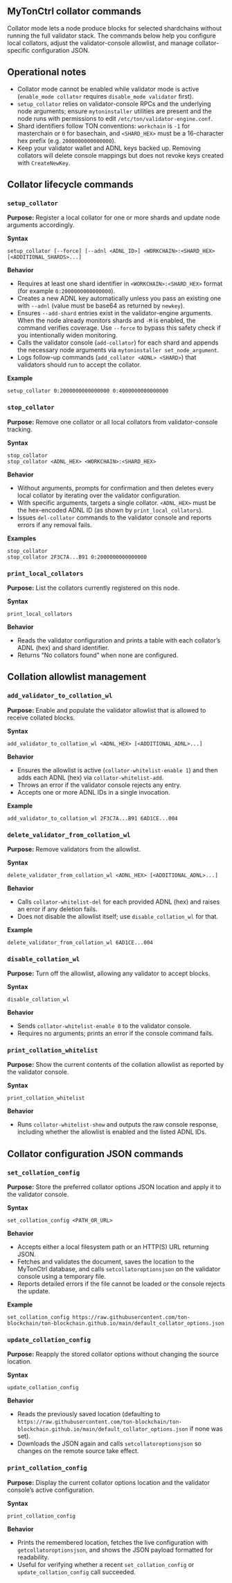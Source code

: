 ## MyTonCtrl collator commands

Collator mode lets a node produce blocks for selected shardchains without running the full validator stack. The commands below help you configure local collators, adjust the validator-console allowlist, and manage collator-specific configuration JSON.

## Operational notes
- Collator mode cannot be enabled while validator mode is active (`enable_mode collator` requires `disable_mode validator` first).
- `setup_collator` relies on validator-console RPCs and the underlying node arguments; ensure `mytoninstaller` utilities are present and the node runs with permissions to edit `/etc/ton/validator-engine.conf`.
- Shard identifiers follow TON conventions: `workchain` is `-1` for masterchain or `0` for basechain, and `<SHARD_HEX>` must be a 16-character hex prefix (e.g. `2000000000000000`).
- Keep your validator wallet and ADNL keys backed up. Removing collators will delete console mappings but does not revoke keys created with `CreateNewKey`.

## Collator lifecycle commands

### `setup_collator`
**Purpose:** Register a local collator for one or more shards and update node arguments accordingly.

**Syntax**
```
setup_collator [--force] [--adnl <ADNL_ID>] <WORKCHAIN>:<SHARD_HEX> [<ADDITIONAL_SHARDS>...]
```

**Behavior**
- Requires at least one shard identifier in `<WORKCHAIN>:<SHARD_HEX>` format (for example `0:2000000000000000`).
- Creates a new ADNL key automatically unless you pass an existing one with `--adnl` (value must be base64 as returned by `newkey`).
- Ensures `--add-shard` entries exist in the validator-engine arguments. When the node already monitors shards and `-M` is enabled, the command verifies coverage. Use `--force` to bypass this safety check if you intentionally widen monitoring.
- Calls the validator console (`add-collator`) for each shard and appends the necessary node arguments via `mytoninstaller set_node_argument`.
- Logs follow-up commands (`add_collator <ADNL> <SHARD>`) that validators should run to accept the collator.

**Example**
```
setup_collator 0:2000000000000000 0:4000000000000000
```

### `stop_collator`
**Purpose:** Remove one collator or all local collators from validator-console tracking.

**Syntax**
```
stop_collator
stop_collator <ADNL_HEX> <WORKCHAIN>:<SHARD_HEX>
```

**Behavior**
- Without arguments, prompts for confirmation and then deletes every local collator by iterating over the validator configuration.
- With specific arguments, targets a single collator. `<ADNL_HEX>` must be the hex-encoded ADNL ID (as shown by `print_local_collators`).
- Issues `del-collator` commands to the validator console and reports errors if any removal fails.

**Examples**
```
stop_collator
stop_collator 2F3C7A...B91 0:2000000000000000
```

### `print_local_collators`
**Purpose:** List the collators currently registered on this node.

**Syntax**
```
print_local_collators
```

**Behavior**
- Reads the validator configuration and prints a table with each collator’s ADNL (hex) and shard identifier.
- Returns “No collators found” when none are configured.


## Collation allowlist management

### `add_validator_to_collation_wl`
**Purpose:** Enable and populate the validator allowlist that is allowed to receive collated blocks.

**Syntax**
```
add_validator_to_collation_wl <ADNL_HEX> [<ADDITIONAL_ADNL>...]
```

**Behavior**
- Ensures the allowlist is active (`collator-whitelist-enable 1`) and then adds each ADNL (hex) via `collator-whitelist-add`.
- Throws an error if the validator console rejects any entry.
- Accepts one or more ADNL IDs in a single invocation.

**Example**
```
add_validator_to_collation_wl 2F3C7A...B91 6AD1CE...004
```

### `delete_validator_from_collation_wl`
**Purpose:** Remove validators from the allowlist.

**Syntax**
```
delete_validator_from_collation_wl <ADNL_HEX> [<ADDITIONAL_ADNL>...]
```

**Behavior**
- Calls `collator-whitelist-del` for each provided ADNL (hex) and raises an error if any deletion fails.
- Does not disable the allowlist itself; use `disable_collation_wl` for that.

**Example**
```
delete_validator_from_collation_wl 6AD1CE...004
```

### `disable_collation_wl`
**Purpose:** Turn off the allowlist, allowing any validator to accept blocks.

**Syntax**
```
disable_collation_wl
```

**Behavior**
- Sends `collator-whitelist-enable 0` to the validator console.
- Requires no arguments; prints an error if the console command fails.


### `print_collation_whitelist`
**Purpose:** Show the current contents of the collation allowlist as reported by the validator console.

**Syntax**
```
print_collation_whitelist
```

**Behavior**
- Runs `collator-whitelist-show` and outputs the raw console response, including whether the allowlist is enabled and the listed ADNL IDs.


## Collator configuration JSON commands

### `set_collation_config`
**Purpose:** Store the preferred collator options JSON location and apply it to the validator console.

**Syntax**
```
set_collation_config <PATH_OR_URL>
```

**Behavior**
- Accepts either a local filesystem path or an HTTP(S) URL returning JSON.
- Fetches and validates the document, saves the location to the MyTonCtrl database, and calls `setcollatoroptionsjson` on the validator console using a temporary file.
- Reports detailed errors if the file cannot be loaded or the console rejects the update.

**Example**
```
set_collation_config https://raw.githubusercontent.com/ton-blockchain/ton-blockchain.github.io/main/default_collator_options.json
```

### `update_collation_config`
**Purpose:** Reapply the stored collator options without changing the source location.

**Syntax**
```
update_collation_config
```

**Behavior**
- Reads the previously saved location (defaulting to `https://raw.githubusercontent.com/ton-blockchain/ton-blockchain.github.io/main/default_collator_options.json` if none was set).
- Downloads the JSON again and calls `setcollatoroptionsjson` so changes on the remote source take effect.


### `print_collation_config`
**Purpose:** Display the current collator options location and the validator console’s active configuration.

**Syntax**
```
print_collation_config
```

**Behavior**
- Prints the remembered location, fetches the live configuration with `getcollatoroptionsjson`, and shows the JSON payload formatted for readability.
- Useful for verifying whether a recent `set_collation_config` or `update_collation_config` call succeeded.
